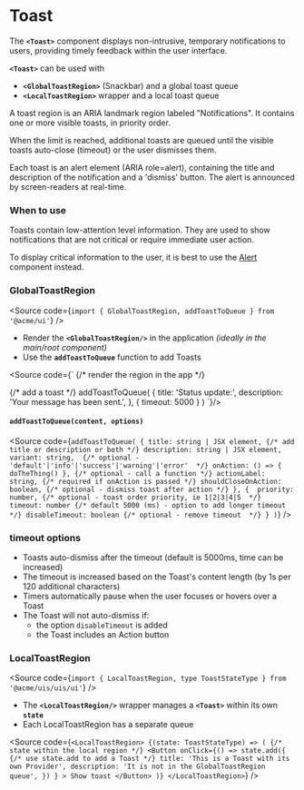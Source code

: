 
<Meta of={ToastStories} />

# Toast

The **`<Toast>`** component displays non-intrusive, temporary notifications to users, providing timely feedback within the user interface.

**`<Toast>`** can be used with

- **`<GlobalToastRegion>`** (Snackbar) and a global toast queue
- **`<LocalToastRegion>`** wrapper and a local toast queue

A toast region is an ARIA landmark region labeled "Notifications". It contains one or more visible toasts, in priority order.

When the limit is reached, additional toasts are queued until the visible toasts auto-close (timeout) or the user dismisses them.

Each toast is an alert element (ARIA role=alert), containing the title and description of the notification and a 'dismiss' button. The alert is announced by screen-readers at real-time.

<Canvas of={ToastStories.Default} />

### When to use

Toasts contain low-attention level information. They are used to show notifications that are not critical or require immediate user action.

To display critical information to the user, it is best to use the [Alert](/story/notifications-alert--default) component instead.

### GlobalToastRegion

<Source code={` import { GlobalToastRegion, addToastToQueue } from '@acme/ui' `} />

- Render the **`<GlobalToastRegion/>`** in the application _(ideally in the main/root component)_
- Use the **`addToastToQueue`** function to add Toasts

<Source code={`
{/* render the region in the app */}
<GlobalToastRegion />

{/* add a toast */}
addToastToQueue(
{
title: 'Status update:',
description: 'Your message has been sent.',
},
{ timeout: 5000 }
)
`}/>

#### `addToastToQueue(content, options)`

<Source
	code={`
addToastToQueue(
  {
    title: string | JSX element, {/* add title or description or both */}
    description: string | JSX element,
    variant: string,  {/* optional - 'default'|'info'|'success'|'warning'|'error'  */}
    onAction: () => { doTheThing() }, {/* optional - call a function */}
    actionLabel: string, {/* required if onAction is passed */}
    shouldCloseOnAction: boolean, {/* optional - dismiss toast after action */}
  },
  { 
    priority: number, {/* optional - toast order priority, ie 1|2|3|4|5  */}
    timeout: number {/* default 5000 (ms) - option to add longer timeout  */}
    disableTimeout: boolean {/* optional - remove timeout  */}
  }
)
`}
/>

### timeout options

- Toasts auto-dismiss after the timeout (default is 5000ms, time can be increased)
- The timeout is increased based on the Toast's content length (by 1s per 120 additional characters)
- Timers automatically pause when the user focuses or hovers over a Toast
- The Toast will not auto-dismiss if:
  - the option `disableTimeout` is added
  - the Toast includes an Action button

### LocalToastRegion

<Source code={` import { LocalToastRegion, type ToastStateType } from '@acme/uis/uis/ui' `} />

- The **`<LocalToastRegion/>`** wrapper manages a **`<Toast>`** within its own **`state`**
- Each LocalToastRegion has a separate queue

<Source
	code={`
<LocalToastRegion>
  {(state: ToastStateType) => ( {/* state within the local region */}
    <Button
      onClick={() =>
        state.add({  {/* use state.add to add a Toast */}
          title: 'This is a Toast with its own Provider',
          description: 'It is not in the GlobalToastRegion queue',
        })
      }
    >
      Show toast
    </Button>
  )}
</LocalToastRegion>
`}
/>
